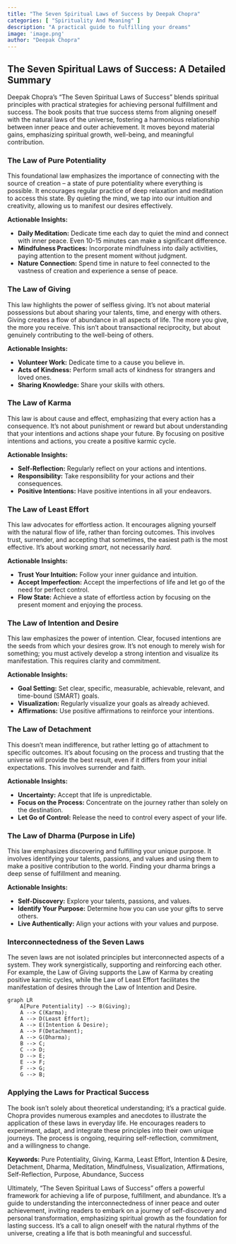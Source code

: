 ```yaml
---
title: "The Seven Spiritual Laws of Success by Deepak Chopra"
categories: [ "Spirituality And Meaning" ]
description: "A practical guide to fulfilling your dreams"
image: 'image.png'
author: "Deepak Chopra"
---
```

## The Seven Spiritual Laws of Success: A Detailed Summary

Deepak Chopra's "The Seven Spiritual Laws of Success" blends spiritual principles with practical strategies for achieving personal fulfillment and success.  The book posits that true success stems from aligning oneself with the natural laws of the universe, fostering a harmonious relationship between inner peace and outer achievement. It moves beyond material gains, emphasizing spiritual growth, well-being, and meaningful contribution.


###  The Law of Pure Potentiality

This foundational law emphasizes the importance of connecting with the source of creation – a state of pure potentiality where everything is possible.  It encourages regular practice of deep relaxation and meditation to access this state.  By quieting the mind, we tap into our intuition and creativity, allowing us to manifest our desires effectively.

**Actionable Insights:**

* **Daily Meditation:** Dedicate time each day to quiet the mind and connect with inner peace. Even 10-15 minutes can make a significant difference.
* **Mindfulness Practices:** Incorporate mindfulness into daily activities, paying attention to the present moment without judgment.
* **Nature Connection:** Spend time in nature to feel connected to the vastness of creation and experience a sense of peace.

### The Law of Giving

This law highlights the power of selfless giving. It's not about material possessions but about sharing your talents, time, and energy with others.  Giving creates a flow of abundance in all aspects of life.  The more you give, the more you receive. This isn't about transactional reciprocity, but about genuinely contributing to the well-being of others.

**Actionable Insights:**

* **Volunteer Work:** Dedicate time to a cause you believe in.
* **Acts of Kindness:** Perform small acts of kindness for strangers and loved ones.
* **Sharing Knowledge:** Share your skills with others.

### The Law of Karma

This law is about cause and effect, emphasizing that every action has a consequence.  It's not about punishment or reward but about understanding that your intentions and actions shape your future. By focusing on positive intentions and actions, you create a positive karmic cycle.

**Actionable Insights:**

* **Self-Reflection:** Regularly reflect on your actions and intentions.
* **Responsibility:** Take responsibility for your actions and their consequences.
* **Positive Intentions:**  Have positive intentions in all your endeavors.

### The Law of Least Effort

This law advocates for effortless action. It encourages aligning yourself with the natural flow of life, rather than forcing outcomes.  This involves trust, surrender, and accepting that sometimes, the easiest path is the most effective.  It’s about working *smart*, not necessarily *hard*.

**Actionable Insights:**

* **Trust Your Intuition:** Follow your inner guidance and intuition.
* **Accept Imperfection:** Accept the imperfections of life and let go of the need for perfect control.
* **Flow State:** Achieve a state of effortless action by focusing on the present moment and enjoying the process.


### The Law of Intention and Desire

This law emphasizes the power of intention. Clear, focused intentions are the seeds from which your desires grow. It's not enough to merely wish for something; you must actively develop a strong intention and visualize its manifestation. This requires clarity and commitment.

**Actionable Insights:**

* **Goal Setting:** Set clear, specific, measurable, achievable, relevant, and time-bound (SMART) goals.
* **Visualization:** Regularly visualize your goals as already achieved.
* **Affirmations:** Use positive affirmations to reinforce your intentions.


### The Law of Detachment

This doesn't mean indifference, but rather letting go of attachment to specific outcomes.  It's about focusing on the process and trusting that the universe will provide the best result, even if it differs from your initial expectations.  This involves surrender and faith.

**Actionable Insights:**

* **Uncertainty:** Accept that life is unpredictable.
* **Focus on the Process:** Concentrate on the journey rather than solely on the destination.
* **Let Go of Control:** Release the need to control every aspect of your life.


### The Law of Dharma (Purpose in Life)

This law emphasizes discovering and fulfilling your unique purpose.  It involves identifying your talents, passions, and values and using them to make a positive contribution to the world.  Finding your dharma brings a deep sense of fulfillment and meaning.

**Actionable Insights:**

* **Self-Discovery:** Explore your talents, passions, and values.
* **Identify Your Purpose:** Determine how you can use your gifts to serve others.
* **Live Authentically:** Align your actions with your values and purpose.



### Interconnectedness of the Seven Laws

The seven laws are not isolated principles but interconnected aspects of a system. They work synergistically, supporting and reinforcing each other. For example, the Law of Giving supports the Law of Karma by creating positive karmic cycles, while the Law of Least Effort facilitates the manifestation of desires through the Law of Intention and Desire.

```mermaid
graph LR
    A[Pure Potentiality] --> B(Giving);
    A --> C(Karma);
    A --> D(Least Effort);
    A --> E(Intention & Desire);
    A --> F(Detachment);
    A --> G(Dharma);
    B --> C;
    C --> D;
    D --> E;
    E --> F;
    F --> G;
    G --> B;

```


###  Applying the Laws for Practical Success

The book isn't solely about theoretical understanding; it's a practical guide. Chopra provides numerous examples and anecdotes to illustrate the application of these laws in everyday life. He encourages readers to experiment, adapt, and integrate these principles into their own unique journeys. The process is ongoing, requiring self-reflection, commitment, and a willingness to change.

**Keywords:** Pure Potentiality, Giving, Karma, Least Effort, Intention & Desire, Detachment, Dharma, Meditation, Mindfulness, Visualization, Affirmations, Self-Reflection, Purpose, Abundance, Success


Ultimately, "The Seven Spiritual Laws of Success" offers a powerful framework for achieving a life of purpose, fulfillment, and abundance. It's a guide to understanding the interconnectedness of inner peace and outer achievement, inviting readers to embark on a journey of self-discovery and personal transformation, emphasizing spiritual growth as the foundation for lasting success.  It's a call to align oneself with the natural rhythms of the universe, creating a life that is both meaningful and successful.

